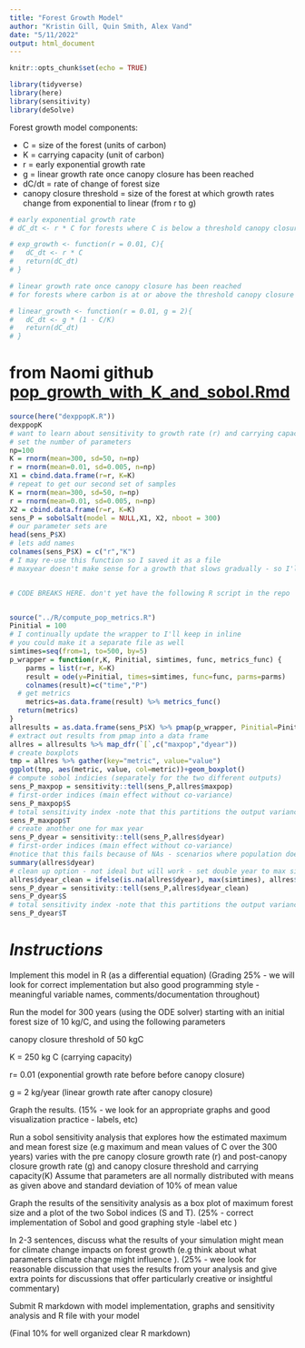```yaml
---
title: "Forest Growth Model"
author: "Kristin Gill, Quin Smith, Alex Vand"
date: "5/11/2022"
output: html_document
---
```


```r
knitr::opts_chunk$set(echo = TRUE)

library(tidyverse)
library(here)
library(sensitivity)
library(deSolve)
```

Forest growth model components:

- C = size of the forest (units of carbon)
- K = carrying capacity (unit of carbon)
- r = early exponential growth rate
- g = linear growth rate once canopy closure has been reached
- dC/dt = rate of change of forest size
- canopy closure threshold = size of the forest at which growth rates change from exponential to linear (from r to g)


```r
# early exponential growth rate
# dC_dt <- r * C for forests where C is below a threshold canopy closure

# exp_growth <- function(r = 0.01, C){
#   dC_dt <- r * C
#   return(dC_dt)
# }
```

```r
# linear growth rate once canopy closure has been reached
# for forests where carbon is at or above the threshold canopy closure

# linear_growth <- function(r = 0.01, g = 2){
#   dC_dt <- g * (1 - C/K)
#   return(dC_dt)
# }
```



# from Naomi github [pop_growth_with_K_and_sobol.Rmd](https://github.com/naomitague/ESM232_Examples/blob/main/Rmarkdown/pop_growth_with_K_and_sobol.Rmd)

```r
source(here("dexppopK.R"))
dexppopK
# want to learn about sensitivity to growth rate (r) and carrying capacity 
# set the number of parameters
np=100
K = rnorm(mean=300, sd=50, n=np)
r = rnorm(mean=0.01, sd=0.005, n=np)
X1 = cbind.data.frame(r=r, K=K)
# repeat to get our second set of samples
K = rnorm(mean=300, sd=50, n=np)
r = rnorm(mean=0.01, sd=0.005, n=np)
X2 = cbind.data.frame(r=r, K=K)
sens_P = sobolSalt(model = NULL,X1, X2, nboot = 300)
# our parameter sets are
head(sens_P$X)
# lets add names 
colnames(sens_P$X) = c("r","K")
# I may re-use this function so I saved it as a file 
# maxyear doesn't make sense for a growth that slows gradually - so I'll use year when population doubles


# CODE BREAKS HERE. don't yet have the following R script in the repo


source("../R/compute_pop_metrics.R")
Pinitial = 100
# I continually update the wrapper to I'll keep in inline
# you could make it a separate file as well 
simtimes=seq(from=1, to=500, by=5)
p_wrapper = function(r,K, Pinitial, simtimes, func, metrics_func) {
    parms = list(r=r, K=K)
    result = ode(y=Pinitial, times=simtimes, func=func, parms=parms) 
    colnames(result)=c("time","P")
  # get metrics
    metrics=as.data.frame(result) %>% metrics_func()
  return(metrics)
}
allresults = as.data.frame(sens_P$X) %>% pmap(p_wrapper, Pinitial=Pinitial, simtimes=simtimes, func=dexppopK, metrics_func=compute_pop_metrics)
# extract out results from pmap into a data frame
allres = allresults %>% map_dfr(`[`,c("maxpop","dyear"))
# create boxplots
tmp = allres %>% gather(key="metric", value="value")
ggplot(tmp, aes(metric, value, col=metric))+geom_boxplot()
# compute sobol indicies (separately for the two different outputs)
sens_P_maxpop = sensitivity::tell(sens_P,allres$maxpop)
# first-order indices (main effect without co-variance)
sens_P_maxpop$S
# total sensitivity index -note that this partitions the output variance - so values sum to 1
sens_P_maxpop$T
# create another one for max year
sens_P_dyear = sensitivity::tell(sens_P,allres$dyear)
# first-order indices (main effect without co-variance)
#notice that this fails because of NAs - scenarios where population does not double
summary(allres$dyear)
# clean up option - not ideal but will work - set double year to max simtimes
allres$dyear_clean = ifelse(is.na(allres$dyear), max(simtimes), allres$dyear)
sens_P_dyear = sensitivity::tell(sens_P,allres$dyear_clean)
sens_P_dyear$S
# total sensitivity index -note that this partitions the output variance - so values sum to 1
sens_P_dyear$T
```


# *Instructions*

Implement this model in R (as a differential equation) (Grading 25% - we will look for correct implementation but also good programming style - meaningful variable names, comments/documentation throughout)

Run the model for 300 years (using the ODE solver) starting with an initial forest size of 10 kg/C, and using the following parameters

canopy closure threshold of 50 kgC

K = 250 kg C (carrying capacity)

r= 0.01 (exponential growth rate before before canopy closure)

g = 2 kg/year (linear growth rate after canopy closure)

Graph the results. (15% - we look for an appropriate graphs and good visualization practice - labels, etc)

Run a sobol sensitivity analysis that explores how the estimated maximum and mean forest size (e.g maximum and mean values of C over the 300 years) varies with the pre canopy closure growth rate (r) and post-canopy closure growth rate (g) and canopy closure threshold and carrying capacity(K)
Assume that parameters are all normally distributed with means as given above and standard deviation of 10% of mean value

Graph the results of the sensitivity analysis as a box plot of maximum forest size and a plot of the two Sobol indices (S and T). (25% - correct implementation of Sobol and good graphing style -label etc )

In 2-3 sentences, discuss what the results of your simulation might mean for climate change impacts on forest growth (e.g think about what parameters climate change might influence ). (25% - wee look for reasonable discussion that uses the results from your analysis and give extra points for discussions that offer particularly creative or insightful commentary)

Submit R markdown with model implementation, graphs and sensitivity analysis and R file with your model

(Final 10% for well organized clear R markdown)


